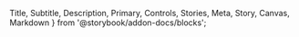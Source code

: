   Title, Subtitle, Description, Primary, Controls, Stories, Meta, Story, Canvas, Markdown
} from '@storybook/addon-docs/blocks';


<Meta name="Docs" of={ComponentStories} />

<Title />
<Subtitle />

## Overview
<Description />
<Primary />

## Parameters
<Controls />

## Slots

Inherits slots from [DtFormBase](?path=/docs/architecture-base-classes--docs#slots).

## Events

### `click`

**Event Detail:**
```json
{
  field: string,    // name attribute of field
  oldValue: string, // previous value before current change
  newValue: string, // updated value
}
```

## CSS Properties / Theming

| Custom Properties   | Default Value   |
|---------------------|-----------------|
| `--dt-button-align-content` | `center` |
| `--dt-button-align-items` | `center` |
| `--dt-button-aspect-ratio` | `auto` |
| `--dt-button-border-radius` | `10px` |
| `--dt-button-border-width` | `1px` |
| `--dt-button-box-shadow` | `--dt-button-context-box-shadow(0 2px 4px rgb(0 0 0 / 25%)` |
| `--dt-button-context-background-color` | `` |
| `--dt-button-context-border-color` | `` |
| `--dt-button-context-box-shadow` | `` |
| `--dt-button-context-text-color` | `` |
| `--dt-button-context-text-decoration` | `` |
| `--dt-button-font-family` | `` |
| `--dt-button-font-size` | `14px` |
| `--dt-button-font-weight` | `700` |
| `--dt-button-gap` | `10px` |
| `--dt-button-height` | `auto` |
| `--dt-button-justify-content` | `center` |
| `--dt-button-letter-spacing` | `normal` |
| `--dt-button-line-height` | `inherit` |
| `--dt-button-margin` | `0px` |
| `--dt-button-padding-x` | `10px` |
| `--dt-button-padding-y` | `10px` |
| `--dt-button-text-decoration` | `var(--dt-button-context-text-decoration, none` |
| `--dt-button-text-transform` | `none` |
| `--dt-button-width` | `100%` |

### Parts

`button`
Allows you to directly style the button element from an external stylesheet.

```css
dt-button::part(button) {
  background-color: #ff0000;
}
```

## Stories
<Stories title="" />

